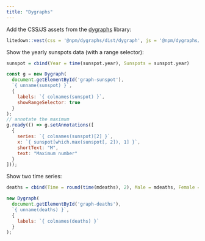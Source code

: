 ```yaml
---
title: "Dygraphs"
---
```


Add the CSS/JS assets from the [dygraphs](https://github.com/danvk/dygraphs) library:

```r
litedown::vest(css = '@npm/dygraphs/dist/dygraph', js = '@npm/dygraphs/dist/dygraph')
```

Show the yearly sunspots data (with a range selector):

```r
sunspot = cbind(Year = time(sunspot.year), Sunspots = sunspot.year)
```

::: {#graph-sunspot style="width: 100%;"}
```js
const g = new Dygraph(
  document.getElementById('graph-sunspot'),
  `{ unname(sunspot) }`,
  {
    labels: `{ colnames(sunspot) }`,
    showRangeSelector: true
  }
);
// annotate the maximum
g.ready(() => g.setAnnotations([
  {
    series: `{ colnames(sunspot)[2] }`,
    x: `{ sunspot[which.max(sunspot[, 2]), 1] }`,
    shortText: "M",
    text: "Maximum number"
  }
]));
```
:::

Show two time series:

```r
deaths = cbind(Time = round(time(mdeaths), 2), Male = mdeaths, Female = fdeaths)
```

::: {#graph-deaths style="width: 100%;"}
```js
new Dygraph(
  document.getElementById('graph-deaths'),
  `{ unname(deaths) }`,
  {
    labels: `{ colnames(deaths) }`
  }
);
```
:::

